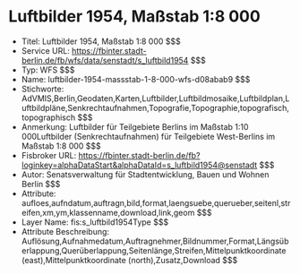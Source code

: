 # Luftbilder 1954, Maßstab 1:8 000
- Titel: Luftbilder 1954, Maßstab 1:8 000 $$$
- Service URL: https://fbinter.stadt-berlin.de/fb/wfs/data/senstadt/s_luftbild1954 $$$
- Typ: WFS $$$
- Name: luftbilder-1954-massstab-1-8-000-wfs-d08abab9 $$$
- Stichworte: AdVMIS,Berlin,Geodaten,Karten,Luftbilder,Luftbildmosaike,Luftbildplan,Luftbildpläne,Senkrechtaufnahmen,Topografie,Topographie,topografisch,topographisch $$$
- Anmerkung: Luftbilder für Teilgebiete Berlins im Maßstab 1:10 000Luftbilder (Senkrechtaufnahmen) für Teilgebiete West-Berlins im Maßstab 1:8 000 $$$
- Fisbroker URL: https://fbinter.stadt-berlin.de/fb?loginkey=alphaDataStart&alphaDataId=s_luftbild1954@senstadt $$$
- Autor: Senatsverwaltung für Stadtentwicklung, Bauen und Wohnen Berlin $$$
- Attribute: aufloes,aufndatum,auftragn,bild,format,laengsuebe,querueber,seitenl,streifen,xm,ym,klassenname,download,link,geom $$$
- Layer Name: fis:s_luftbild1954Type $$$
- Attribute Beschreibung: Auflösung,Aufnahmedatum,Auftragnehmer,Bildnummer,Format,Längsüberlappung,Querüberlappung,Seitenlänge,Streifen,Mittelpunktkoordinate (east),Mittelpunktkoordinate (north),Zusatz,Download $$$

